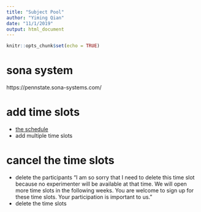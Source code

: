 ```yaml
---
title: "Subject Pool"
author: "Yiming Qian"
date: "11/1/2019"
output: html_document
---
```


```r
knitr::opts_chunk$set(echo = TRUE)
```
# sona system
https://pennstate.sona-systems.com/

# add time slots
- [the schedule](master-protocol.html)
- add multiple time slots

# cancel the time slots
- delete the participants
"I am so sorry that I need to delete this time slot because no experimenter will be available at that time. We will open more time slots in the following weeks. You are welcome to sign up for these time slots. Your participation is important to us."
- delete the time slots
